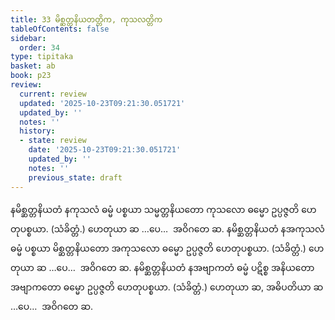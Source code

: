 ```yaml
---
title: 33 မိစ္ဆတ္တနိယတတ္တိက, ကုသလတ္တိက
tableOfContents: false
sidebar:
  order: 34
type: tipitaka
basket: ab
book: p23
review:
  current: review
  updated: '2025-10-23T09:21:30.051721'
  updated_by: ''
  notes: ''
  history:
  - state: review
    date: '2025-10-23T09:21:30.051721'
    updated_by: ''
    notes: ''
    previous_state: draft
---
```



<ReviewStatus review={frontmatter.review} showDetails={true} />

<HypothesisAnnotation frontmatter={frontmatter} />

<DynamicBreadcrumb />

<Division number="42" book="p23" e="ch" v="40" p="415">

<Paragraph number="133" book="p23">
နမိစ္ဆတ္တနိယတံ နကုသလံ ဓမ္မံ ပစ္စယာ သမ္မတ္တနိယတော ကုသလော ဓမ္မော ဥပ္ပဇ္ဇတိ ဟေတုပစ္စယာ. (သံခိတ္တံ.) ဟေတုယာ ဆ …ပေ…  အဝိဂတေ ဆ.
</Paragraph>

<Paragraph number="134" book="p23">
နမိစ္ဆတ္တနိယတံ နအကုသလံ ဓမ္မံ ပစ္စယာ မိစ္ဆတ္တနိယတော အကုသလော ဓမ္မော ဥပ္ပဇ္ဇတိ ဟေတုပစ္စယာ. (သံခိတ္တံ.) ဟေတုယာ ဆ …ပေ…  အဝိဂတေ ဆ.
</Paragraph>

<Paragraph number="135" book="p23">
နမိစ္ဆတ္တနိယတံ နအဗျာကတံ ဓမ္မံ ပဋိစ္စ အနိယတော အဗျာကတော ဓမ္မော ဥပ္ပဇ္ဇတိ ဟေတုပစ္စယာ. (သံခိတ္တံ.) ဟေတုယာ ဆ, အဓိပတိယာ ဆ …ပေ…  အဝိဂတေ ဆ.
</Paragraph>
</Division>